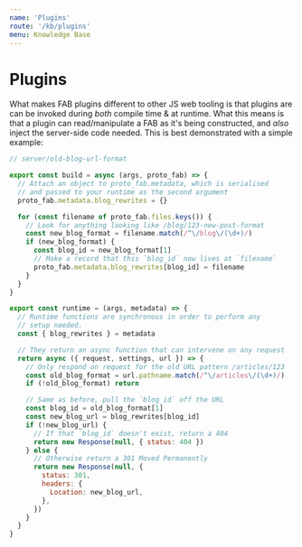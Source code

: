 ```yaml
---
name: 'Plugins'
route: '/kb/plugins'
menu: Knowledge Base
---
```


# Plugins

What makes FAB plugins different to other JS web tooling is that plugins are can be invoked during _both_ compile time & at runtime. What this means is that a plugin can read/manipulate a FAB as it's being constructed, and _also_ inject the server-side code needed. This is best demonstrated with a simple example:

```js
// server/old-blog-url-format

export const build = async (args, proto_fab) => {
  // Attach an object to proto_fab.metadata, which is serialised
  // and passed to your runtime as the second argument
  proto_fab.metadata.blog_rewrites = {}

  for (const filename of proto_fab.files.keys()) {
    // Look for anything looking like /blog/123-new-post-format
    const new_blog_format = filename.match(/^\/blog\/(\d+)/)
    if (new_blog_format) {
      const blog_id = new_blog_format[1]
      // Make a record that this `blog_id` now lives at `filename`
      proto_fab.metadata.blog_rewrites[blog_id] = filename
    }
  }
}

export const runtime = (args, metadata) => {
  // Runtime functions are synchronous in order to perform any
  // setup needed.
  const { blog_rewrites } = metadata

  // They return an async function that can intervene on any request
  return async ({ request, settings, url }) => {
    // Only respond on request for the old URL pattern /articles/123
    const old_blog_format = url.pathname.match(/^\/articles\/(\d+)/)
    if (!old_blog_format) return

    // Same as before, pull the `blog_id` off the URL
    const blog_id = old_blog_format[1]
    const new_blog_url = blog_rewrites[blog_id]
    if (!new_blog_url) {
      // If that `blog_id` doesn't exist, return a 404
      return new Response(null, { status: 404 })
    } else {
      // Otherwise return a 301 Moved Permanently
      return new Response(null, {
        status: 301,
        headers: {
          Location: new_blog_url,
        },
      })
    }
  }
}
```
